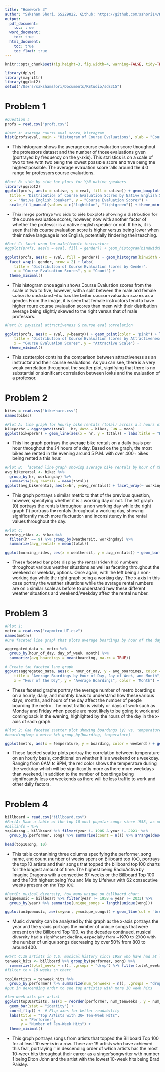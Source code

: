 ```yaml
---
title: "Homework 3"
author: "Saksham Shori, SS229822, Github: https://github.com/sshori14/HW2code-sds315"
output:
  pdf_document:
    toc: true
  word_document:
    toc: true
  html_document:
    toc: true
    toc_float: true
---
```


```r
knitr::opts_chunk$set(fig.height=3, fig.width=4, warning=FALSE, tidy=TRUE, tidy.opts=list(width.cutoff=60))
```

```r
library(dplyr)
library(magrittr)
library(ggplot2)
setwd("/Users/sakshamshori/Documents/RStudio/sds315")
```

# **__Problem 1__**

```r
#Question 1
profs = read.csv("profs.csv")

#Part A: average course eval score, histogram
hist(profs$eval, main = "Histogram of Course Evaluations", xlab = "Course Eval")
```

* This histogram shows the average course evaluation score throughout the professors dataset and the number of those evaluations given (portrayed by frequency on the y-axis). This statistics is on a scale of two to five with two being the lowest possible score and five being the highest possible. The average evaluation score falls around the 4.0 range for professors course evaluations. 


```r
#Part B: side by side box plots for Y/N native speakers
library(ggplot2)
ggplot(profs, aes(x = native, y = eval, fill = native)) + geom_boxplot() + labs(
  title = "Distribution of Course Evaluation Scores by Native English Speaker Status",
  x = "Native English Speaker", y = "Course Evaluation Scores") +
  scale_fill_manual(values = c("lightblue", "lightgreen")) + theme_minimal()
```

* This image portrays two side to side boxplots showing a distribution for the course evaluation scores, however, now with another factor of whether the professor is a native english speaker or not. If he is, it is seen that his course evaluation score is higher versus being lower when their native language is not English, potentially hindering their teaching. 


```r
#Part C: facet wrap for male/female instructors
#ggplot(profs, aes(x = eval, fill = gender)) + geom_histogram(bindwidth = 1) + facet_wrap(~prof)

ggplot(profs, aes(x = eval, fill = gender)) + geom_histogram(binwidth = 0.5) +
  facet_wrap(~ gender, nrow = 2) + labs(
    title = "Distribution of Course Evaluation Scores by Gender",
    x = "Course Evaluation Scores", y = "Count") +
  theme_minimal()
```

* This histogram once again shows Course Evaluation scores from the scale of two to five, however, with a split between the male and female cohort to undrstand who has the better course evaluation scores as a gender. From the image, it is seen that female instructors tend to have higher coure course evaluation scores than mean with their distribution average being slightly skewed to the right versus that of male professors. 

```r
#Part D: physical attractiveness & course eval correlation

ggplot(profs, aes(x = eval, y=beauty)) + geom_point(color = "pink") + labs(
    title = "Distribution of Course Evaluation Scores by Attractiveness",
    x = "Course Evaluation Scores", y = "Attractive Scale") +
  theme_minimal()

```

* This scatterplot contains the comparison between attractiveness as an instructor and their course evaluations. As you can see, there is a very weak correlation throughout the scatter plot, signifying that there is no substantial or significant correlation between looks and the evaluation of a professor. 

# **__Problem 2__**

```r
bikes = read.csv("bikeshare.csv")
names(bikes)

#Plot A: line graph for hourly bike rentals (total) across all hours of the day
bikeperhr = aggregate(total ~ hr, data = bikes, FUN = mean)
ggplot(bikeperhr) + geom_line(aes(x = hr, y = total)) + labs(title = "Hours Bike Rentals across full day (hrs)", x = "Hours", y = "Total Bike Rentals")
```

* This line graph portrays the average bike rentals on a daily basis per hour throughout the 24 hours of a day. Based on the graph, the most bikes are rented in the evening around 5 P.M. with over 400+ bikes being rented a this hour.

```r
#Plot B:  faceted line graph showing average bike rentals by hour of the day, faceted to whether it is a working day (workingday)
avg_bikerental <- bikes %>%
  group_by(hr, workingday) %>%
  summarize(avg_rentals = mean(total))
ggplot(avg_bikerental, aes(x=hr, y=avg_rentals)) + facet_wrap(~ workingday) + geom_point(color = "red") + geom_line(col="black") + labs(title = "Average Hourly Bike Rentals per Working Day", x="Hour", y="Average Rentals")
```
* This graph portrays a similar metric to that of the previous question, however, specifying whether it is a working day or not. The left graph (0) portrays the rentals throughout a non working day while the right graph (1) portrays the rentals throughout a working day, showing significantly much more fluctuation and inconsistency in the rental values throughout the day.

```r
#Plot C: 
morning_rides <- bikes %>%
  filter(hr == 9) %>% group_by(weathersit, workingday) %>%
  summarize(avg_rentals = mean(total))

ggplot(morning_rides, aes(x = weathersit, y = avg_rentals)) + geom_bar(stat = "identity", col="orange", fill="pink") + facet_wrap(~ workingday) + labs(title = "Average Rentals at 9 AM by Weather and Working Day", x = "Weather", y = "Average Rentals") + theme_minimal()

```

* These faceted bar plots display the rental (ridership) numbers throughout various weather situations as well as faceting throughout the weekend or weekday options. Once again, with the left being a non-working day while the right graph being a working day. The x-axis in this case portray the weather situations while the average rental numbers are on a similar scale as before to understand how these different weather situations and weekend/weekday affect the rental number. 

# **__Problem 3__**

```r
#Plot 1:
metro = read.csv("capmetro_UT.csv")
names(metro)
#One faceted line graph that plots average boardings by hour of the day, day of week, and month. You should facet by day of week. Each facet should include three lines of average boardings (y) by hour of the day (x), one line for each month and distinguished by color

aggregated_data <- metro %>%
  group_by(hour_of_day, day_of_week, month) %>%
  summarize(avg_boardings = mean(boarding, na.rm = TRUE))

# Create the faceted line graph
ggplot(aggregated_data, aes(x = hour_of_day, y = avg_boardings, color = month)) + geom_line(size = 1) + facet_wrap(~ day_of_week) + labs(
    title = "Average Boardings by Hour of Day, Day of Week, and Month",
    x = "Hour of the Day", y = "Average Boardings", color = "Month") + theme_minimal()
```

* These faceted graphs portray the average number of metro boardings on a hourly, daily, and monthly basis to understand how these various days, months, and hours of the day affect the number of people boarding the metro. The most traffic is visibly on days of work such as Monday and Friday when people are most likely to be going to work and coming back in the evening, highlighted by the hours of the day in the x-axis of each graph. 

```r
#Plot 2: One faceted scatter plot showing boardings (y) vs. temperature (x), faceted by hour of the day, and with points colored in according to whether it is a weekday or weekend.
#boardingtemp = metro %>% group_by(boarding, temperature)

ggplot(metro, aes(x = temperature, y = boarding, color = weekend)) + geom_point(size = 1) + facet_wrap(~ hour_of_day) + theme_minimal() + labs(title = "Boardings vs. Temp. per hour of the day", x = "Temperature (F)", y = "Boardings")
```

* These faceted scatter plots portray the correlation between temperature on an hourly basis, conditional on whether it is a weekend or a weekday. Ranging from 6AM to 9PM, the red color shows the temperature during the weekday which will be significantly more as there more weekdays than weekend, in addition to the number of boardings being signifncantly less on weekends as there will be less traffic to work and other daily factors. 

# **__Problem 4__**

```r
billboard = read.csv("billboard.csv")
#PartA: Make a table of the top 10 most popular songs since 1958, as measured by the total number of weeks that a song spent on the Billboard Top 100.
#billinfo = %>%
top10song = billboard %>% filter(year != 1985 & year != 2021) %>%
  group_by(performer, song) %>% summarise(count = n()) %>% arrange(desc(count))

head(top10song, 10)
```

* This table contanining three columns specifying the performer, song name, and count (number of weeks spent on Billboard top 100), portrays the top 10 artists and their songs that topped the billboard top 100 charts for the longest amount of time. The highest being RadioActive by Imagine Dragons with a consective 87 weeks on the Billboard Top 100 and the 10th highest being You and Me by Lifehour with 62 consecutive weeks present on the Top 100. 

```r
#PartB: musical diversity, how many unique on billbaord chart
uniquemusic = billboard %>% filter(year != 1958 & year != 2021) %>%  
  group_by(year) %>% summarise(unique_songs = length(unique(song)))

ggplot(uniquemusic, aes(x=year, y=unique_songs)) + geom_line(col = "brown") + labs(title = "4.B: Musical Diversity over Time", x = "Year", y = "Frequency")
```

* Music diversity can be analyzed by this graph as the x-axis portrays the year and the y-axis portrays the number of unique songs that were present on the Billboard Top 100. As the decades continued, musical diversity had a signifncant decline, especially from ~1970 to 2000 with the number of unique songs decreasing by over 50% from 800 to around 400. 

```r
#Part C:19 artists in U.S. musical history since 1958 who have had at least 30 songs that were “ten-week hits.”
tenweek_hits <- billboard %>% group_by(performer, song) %>%
  summarize(total_weeks = n(), .groups = "drop") %>% filter(total_weeks >= 10)
#filter to > 10 weeks on chart

top10artists = tenweek_hits %>%
  group_by(performer) %>% summarize(num_tenweeks = n(), .groups = "drop") %>% filter(num_tenweeks >= 30) %>% arrange(desc(num_tenweeks))
#put in descending order to see top artistis with more 10 week hits

#ten-week hits per artist
ggplot(top10artists, aes(x = reorder(performer, num_tenweeks), y = num_tenweeks)) +
  geom_bar(stat = "identity") +
  coord_flip() +  # Flip axes for better readability
  labs(title = "Top Artists with 30+ Ten-Week Hits",
       x = "Performer",
       y = "Number of Ten-Week Hits") +
  theme_minimal()

```

* This graph portrays songs from artists that topped the Billboard Top 100 for at least 10 weeks in a row. There are 19 artists who have achieved this feat, portraying it in descending order of which artists had the most 10-week hits throughout their career as a singer/songwriter with number 1 being Elton John and the artist with the lowest 10-week hits being Brad Paisley.  
